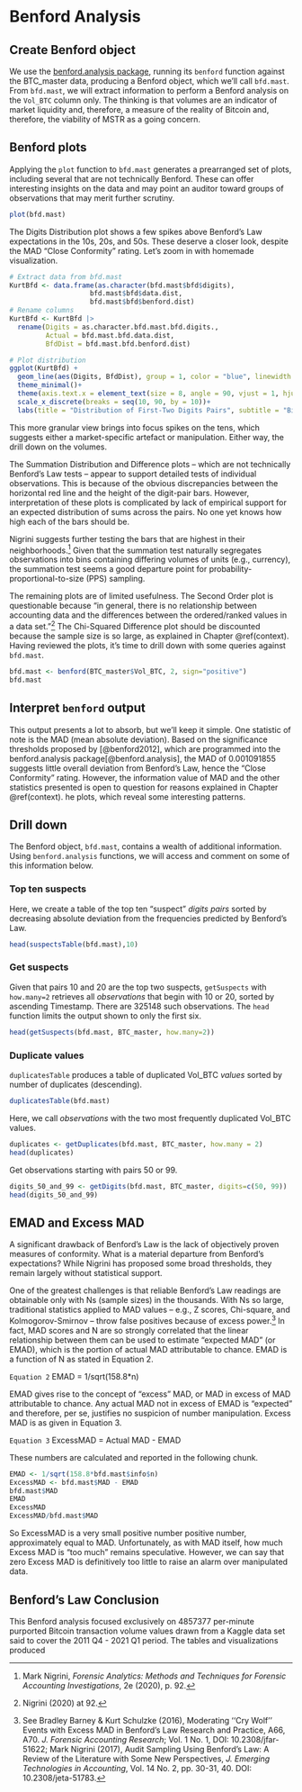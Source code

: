 # Benford Analysis

## Create Benford object

We use the [benford.analysis package](https://www.rdocumentation.org/packages/benford.analysis/versions/0.1.5), running its `benford` function against the BTC_master data, producing a Benford object, which we'll call `bfd.mast`. From `bfd.mast`, we will extract information to perform a Benford analysis on the `Vol_BTC` column only. The thinking is that volumes are an indicator of market liquidity and, therefore, a measure of the reality of Bitcoin and, therefore, the viability of MSTR as a going concern.

## Benford plots

Applying the `plot` function to `bfd.mast` generates a prearranged set of plots, including several that are not technically Benford. These can offer interesting insights on the data and may point an auditor toward groups of observations that may merit further scrutiny. 

```r
plot(bfd.mast)
```

The Digits Distribution plot shows a few spikes above Benford's Law expectations in the 10s, 20s, and 50s. These deserve a closer look, despite the MAD "Close Conformity" rating. Let's zoom in with homemade visualization.

```r
# Extract data from bfd.mast
KurtBfd <- data.frame(as.character(bfd.mast$bfd$digits), 
                    bfd.mast$bfd$data.dist, 
                    bfd.mast$bfd$benford.dist) 
# Rename columns
KurtBfd <- KurtBfd |> 
  rename(Digits = as.character.bfd.mast.bfd.digits., 
         Actual = bfd.mast.bfd.data.dist,        
         BfdDist = bfd.mast.bfd.benford.dist)

# Plot distribution
ggplot(KurtBfd) +   
  geom_line(aes(Digits, BfdDist), group = 1, color = "blue", linewidth = .5, linetype = 2) +     geom_bar(aes(Digits, Actual), stat = "identity", fill = "darkgreen", alpha = 0.5)+   
  theme_minimal()+   
  theme(axis.text.x = element_text(size = 8, angle = 90, vjust = 1, hjust = 0)) +
  scale_x_discrete(breaks = seq(10, 90, by = 10))+
  labs(title = "Distribution of First-Two Digits Pairs", subtitle = "Bitcoin vs. Benford: 2011-2021 ", y = "Relative frequency", x = "First two digits")
```

This more granular view brings into focus spikes on the tens, which suggests either a market-specific artefact or manipulation. Either way, the drill down on the volumes.

The Summation Distribution and Difference plots – which are not technically Benford's Law tests – appear to support detailed tests of individual observations. This is because of the obvious discrepancies between the horizontal red line and the height of the digit-pair bars. However, interpretation of these plots is complicated by lack of empirical support for an expected distribution of sums across the pairs. No one yet knows how high each of the bars should be. 

Nigrini suggests further testing the bars that are highest in their neighborhoods.[^07-benford-1] Given that the summation test naturally segregates observations into bins containing differing volumes of units (e.g., currency), the summation test seems a good departure point for probability-proportional-to-size (PPS) sampling.

[^07-benford-1]: Mark Nigrini, *Forensic Analytics: Methods and Techniques for Forensic Accounting Investigations*, 2e (2020), p. 92.

The remaining plots are of limited usefulness. The Second Order plot is questionable because "in general, there is no relationship between accounting data and the differences between the ordered/ranked values in a data set."[^07-benford-2] The Chi-Squared Difference plot should be discounted because the sample size is so large, as explained in Chapter \@ref(context). Having reviewed the plots, it's time to drill down with some queries against `bfd.mast`.

[^07-benford-2]: Nigrini (2020) at 92.


```r

bfd.mast <- benford(BTC_master$Vol_BTC, 2, sign="positive")  
bfd.mast

```

## Interpret `benford` output

This output presents a lot to absorb, but we'll keep it simple. One statistic of note is the MAD (mean absolute deviation). Based on the significance thresholds proposed by [@benford2012], which are programmed into the benford.analysis package[@benford.analysis], the MAD of 0.001091855 suggests little overall deviation from Benford's Law, hence the "Close Conformity" rating. However, the information value of MAD and the other statistics presented is open to question for reasons explained in Chapter \@ref(context). he plots, which reveal some interesting patterns.

## Drill down

The Benford object, `bfd.mast`, contains a wealth of additional information. Using `benford.analysis` functions, we will access and comment on some of this information below.

### Top ten suspects

Here, we create a table of the top ten "suspect" *digits pairs* sorted by decreasing absolute deviation from the frequencies predicted by Benford's Law.

```r

head(suspectsTable(bfd.mast),10)

```

### Get suspects

Given that pairs 10 and 20 are the top two suspects, `getSuspects` with `how.many=2` retrieves all *observations* that begin with 10 or 20, sorted by ascending Timestamp. There are 325148 such observations. The `head` function limits the output shown to only the first six.

```r

head(getSuspects(bfd.mast, BTC_master, how.many=2))

```

### Duplicate values

`duplicatesTable` produces a table of duplicated Vol_BTC *values* sorted by number of duplicates (descending).

```r

duplicatesTable(bfd.mast)

```

Here, we call *observations* with the two most frequently duplicated Vol_BTC values.

```r

duplicates <- getDuplicates(bfd.mast, BTC_master, how.many = 2) 
head(duplicates)

```

Get observations starting with pairs 50 or 99.

```r

digits_50_and_99 <- getDigits(bfd.mast, BTC_master, digits=c(50, 99))
head(digits_50_and_99)

```

## EMAD and Excess MAD

A significant drawback of Benford's Law is the lack of objectively proven measures of conformity. What is a material departure from Benford's expectations? While Nigrini has proposed some broad thresholds, they remain largely without statistical support.

One of the greatest challenges is that reliable Benford's Law readings are obtainable only with Ns (sample sizes) in the thousands. With Ns so large, traditional statistics applied to MAD values – e.g., Z scores, Chi-square, and Kolmogorov-Smirnov – throw false positives because of excess power.[^07-benford-3] In fact, MAD scores and N are so strongly correlated that the linear relationship between them can be used to estimate "expected MAD" (or EMAD), which is the portion of actual MAD attributable to chance. EMAD is a function of N as stated in Equation 2.

[^07-benford-3]: See Bradley Barney & Kurt Schulzke (2016), Moderating ‘‘Cry Wolf’’ Events with Excess MAD in Benford’s Law Research and Practice, A66, A70. *J. Forensic Accounting Research*; Vol. 1 No. 1, DOI: 10.2308/jfar-51622; Mark Nigrini (2017), Audit Sampling Using Benford’s Law: A Review of the Literature with Some New Perspectives, *J. Emerging Technologies in Accounting*, Vol. 14 No. 2, pp. 30-31, 40. DOI: 10.2308/jeta-51783.

`Equation 2` EMAD = 1/sqrt(158.8\*n)

EMAD gives rise to the concept of "excess" MAD, or MAD in excess of MAD attributable to chance. Any actual MAD not in excess of EMAD is "expected" and therefore, per se, justifies no suspicion of number manipulation. Excess MAD is as given in Equation 3.

`Equation 3` ExcessMAD = Actual MAD - EMAD

These numbers are calculated and reported in the following chunk.

```r

EMAD <- 1/sqrt(158.8*bfd.mast$info$n) 
ExcessMAD <- bfd.mast$MAD - EMAD 
bfd.mast$MAD 
EMAD 
ExcessMAD
ExcessMAD/bfd.mast$MAD
```

So ExcessMAD is a very small positive number positive number, approximately equal to MAD. Unfortunately, as with MAD itself, how much Excess MAD is "too much" remains speculative. However, we can say that zero Excess MAD is definitively too little to raise an alarm over manipulated data. 

## Benford's Law Conclusion

This Benford analysis focused exclusively on 4857377 per-minute purported Bitcoin transaction volume values drawn from a Kaggle data set said to cover the 2011 Q4 - 2021 Q1 period. The tables and visualizations produced
